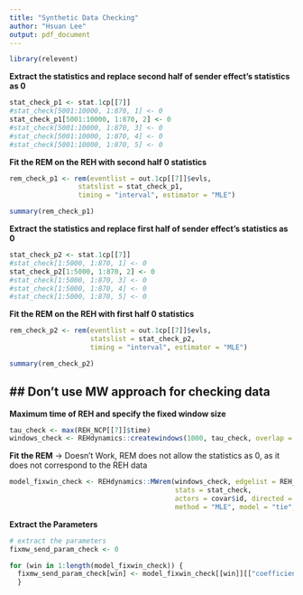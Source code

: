 ```yaml
---
title: "Synthetic Data Checking"
author: "Hsuan Lee"
output: pdf_document
---
```

```r
library(relevent)
```

**Extract the statistics and replace second half of sender effect's statistics as 0**
```r
stat_check_p1 <- stat.1cp[[7]]
#stat_check[5001:10000, 1:870, 1] <- 0
stat_check_p1[5001:10000, 1:870, 2] <- 0
#stat_check[5001:10000, 1:870, 3] <- 0
#stat_check[5001:10000, 1:870, 4] <- 0
#stat_check[5001:10000, 1:870, 5] <- 0
```

**Fit the REM on the REH with second half 0 statistics**
```r
rem_check_p1 <- rem(eventlist = out.1cp[[7]]$evls, 
                 statslist = stat_check_p1, 
                 timing = "interval", estimator = "MLE")

summary(rem_check_p1)
```

**Extract the statistics and replace first half of sender effect's statistics as 0**
```r
stat_check_p2 <- stat.1cp[[7]]
#stat_check[1:5000, 1:870, 1] <- 0
stat_check_p2[1:5000, 1:870, 2] <- 0
#stat_check[1:5000, 1:870, 3] <- 0
#stat_check[1:5000, 1:870, 4] <- 0
#stat_check[1:5000, 1:870, 5] <- 0
```

**Fit the REM on the REH with first half 0 statistics**
```r
rem_check_p2 <- rem(eventlist = out.1cp[[7]]$evls, 
                    statslist = stat_check_p2, 
                    timing = "interval", estimator = "MLE")

summary(rem_check_p2)
```





## Don't use MW approach for checking data
---------------------





**Maximum time of REH and specify the fixed window size** 
```r
tau_check <- max(REH_NCP[[7]]$time)
windows_check <- REHdynamics::createwindows(1000, tau_check, overlap = 1/2)
```

**Fit the REM** -> Doesn't Work, REM does not allow the statistics as 0, as it does not correspond to the REH data
```r
model_fixwin_check <- REHdynamics::MWrem(windows_check, edgelist = REH_NCP[[7]], 
                                         stats = stat_check,
                                         actors = covar$id, directed = TRUE, 
                                         method = "MLE", model = "tie", ncores = 2)
```

**Extract the Parameters**
```r
# extract the parameters
fixmw_send_param_check <- 0

for (win in 1:length(model_fixwin_check)) {
  fixmw_send_param_check[win] <- model_fixwin_check[[win]][["coefficients"]][["send.z"]]
  }
```
